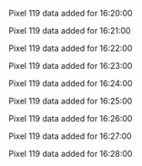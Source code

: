 Pixel 119 data added for 16:20:00

Pixel 119 data added for 16:21:00

Pixel 119 data added for 16:22:00

Pixel 119 data added for 16:23:00

Pixel 119 data added for 16:24:00

Pixel 119 data added for 16:25:00

Pixel 119 data added for 16:26:00

Pixel 119 data added for 16:27:00

Pixel 119 data added for 16:28:00

